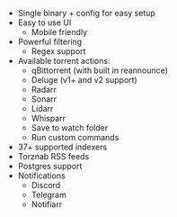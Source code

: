 - Single binary + config for easy setup
- Easy to use UI
  - Mobile friendly
- Powerful filtering
  - Regex support
- Available torrent actions:
  - qBittorrent (with built in reannounce)
  - Deluge (v1+ and v2 support)
  - Radarr
  - Sonarr
  - Lidarr
  - Whisparr
  - Save to watch folder
  - Run custom commands
- 37+ supported indexers
- Torznab RSS feeds
- Postgres support
- Notifications
  - Discord
  - Telegram
  - Notifiarr
